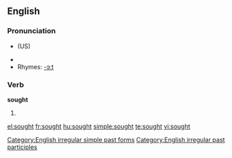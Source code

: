 ==English==

===Pronunciation===
*{{IPA|/sɔːt/}} (US)
*{{audio|en-us-sought.ogg|Audio (US)}}
*Rhymes: [[Rhymes:English:-ɔːt|-ɔːt]]

===Verb===
'''sought'''
# {{past of|seek}}

[[Category:English irregular simple past forms]]
[[Category:English irregular past participles]]

[[el:sought]]
[[fr:sought]]
[[hu:sought]]
[[simple:sought]]
[[te:sought]]
[[vi:sought]]